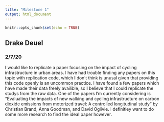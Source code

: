 ```yaml
---
title: "Milestone 1"
output: html_document
---
```


```r
knitr::opts_chunk$set(echo = TRUE)
```

## Drake Deuel

### 2/7/20

I would like to replicate a paper focusing on the impact of cycling infrastructure in urban areas. I have had trouble finding any papers on this topic with replication code, which I don't think is unusal given that providing this code openly is an uncommon practice. I have found a few papers which have made their data freely availible, so I believe that I could replicate the studys from the raw data. One of the papers I'm currently considering is "Evaluating the impacts of new walking and cycling infrastructure on carbon dioxide emissions from motorized travel: A controlled longitudinal study" by Christian Brand, Anna Goodman, and David Ogilvie. I definitley want to do some more research to find the ideal paper however. 
